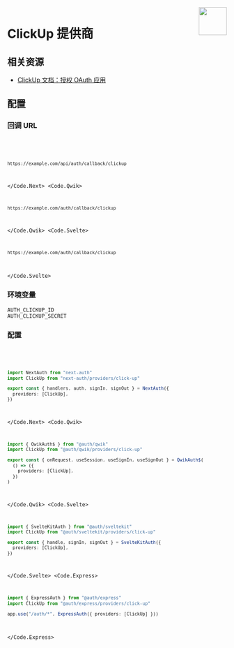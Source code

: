 
<img align="right" src="/img/providers/clickup.svg" height="64" width="64" />

# ClickUp 提供商

## 相关资源

- [ClickUp 文档：授权 OAuth 应用](https://clickup.com/api/developer-portal/authentication#oauth-flow)

## 配置

### 回调 URL

<Code>
  <Code.Next>

```bash
https://example.com/api/auth/callback/clickup
```

  </Code.Next>
  <Code.Qwik>

```bash
https://example.com/auth/callback/clickup
```

  </Code.Qwik>
  <Code.Svelte>

```bash
https://example.com/auth/callback/clickup
```

  </Code.Svelte>
</Code>

### 环境变量

```
AUTH_CLICKUP_ID
AUTH_CLICKUP_SECRET
```

### 配置

<Code>
  <Code.Next>

```ts filename="/auth.ts"
import NextAuth from "next-auth"
import ClickUp from "next-auth/providers/click-up"

export const { handlers, auth, signIn, signOut } = NextAuth({
  providers: [ClickUp],
})
```

  </Code.Next>
  <Code.Qwik>
  
```ts filename="/src/routes/plugin@auth.ts"
import { QwikAuth$ } from "@auth/qwik"
import ClickUp from "@auth/qwik/providers/click-up"

export const { onRequest, useSession, useSignIn, useSignOut } = QwikAuth$(
  () => ({
    providers: [ClickUp],
  })
)
```

  </Code.Qwik>
  <Code.Svelte>

```ts filename="/src/auth.ts"
import { SvelteKitAuth } from "@auth/sveltekit"
import ClickUp from "@auth/sveltekit/providers/click-up"

export const { handle, signIn, signOut } = SvelteKitAuth({
  providers: [ClickUp],
})
```

  </Code.Svelte>
  <Code.Express>

```ts filename="/src/app.ts"
import { ExpressAuth } from "@auth/express"
import ClickUp from "@auth/express/providers/click-up"

app.use("/auth/*", ExpressAuth({ providers: [ClickUp] }))
```

  </Code.Express>
</Code>
